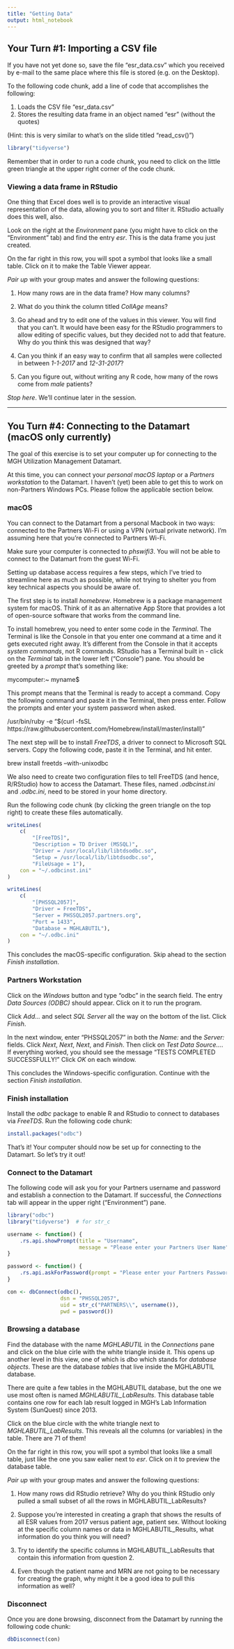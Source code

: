 ```yaml
---
title: "Getting Data"
output: html_notebook
---
```


## Your Turn #1: Importing a CSV file

If you have not yet done so, save the file "esr_data.csv" which you received by e-mail to the same place where this file is stored (e.g. on the Desktop).

To the following code chunk, add a line of code that accomplishes the following:

1. Loads the CSV file "esr_data.csv"
2. Stores the resulting data frame in an object named "esr" (without the quotes)

(Hint: this is very similar to what's on the slide titled "read_csv()")

```r
library("tidyverse")


```

Remember that in order to run a code chunk, you need to click on the little green triangle at the upper right corner of the code chunk.

### Viewing a data frame in RStudio

One thing that Excel does well is to provide an interactive visual representation of the data, allowing you to sort and filter it. RStudio actually does this well, also.

Look on the right at the *Environment* pane (you might have to click on the "Environment" tab) and find the entry *esr*. This is the data frame you just created. 

On the far right in this row, you will spot a symbol that looks like a small table. Click on it to make the Table Viewer appear.

*Pair up* with your group mates and answer the following questions:

1. How many rows are in the data frame? How many columns?

2. What do you think the column titled *CollAge* means?

3. Go ahead and try to edit one of the values in this viewer. You will find that you can't. It would have been easy for the RStudio programmers to allow editing of specific values, but they decided not to add that feature. Why do you think this was designed that way?

4. Can you think if an easy way to confirm that all samples were collected in between *1-1-2017* and *12-31-2017*?

5. Can you figure out, without writing any R code, how many of the rows come from *male* patients?


*Stop here*. We'll continue later in the session.

*****************



## You Turn #4: Connecting to the Datamart (macOS only currently)

The goal of this exercise is to set your computer up for connecting to the MGH Utilization Management Datamart.

At this time, you can connect your *personal macOS laptop* or a *Partners workstation* to the Datamart. I haven't (yet) been able to get this to work on non-Partners Windows PCs. Please follow the applicable section below.

### macOS

You can connect to the Datamart from a personal Macbook in two ways: connected to the Partners Wi-Fi or using a VPN (virtual private network). I'm assuming here that you're connected to Partners Wi-Fi.

Make sure your computer is connected to *phswifi3*. You will not be able to connect to the Datamart from the guest Wi-Fi.

Setting up database access requires a few steps, which I've tried to streamline here as much as possible, while not trying to shelter you from key technical aspects you should be aware of.

The first step is to install *homebrew*. Homebrew is a package management system for macOS. Think of it as an alternative App Store that provides a lot of open-source software that works from the command line.

To install homebrew, you need to enter some code in the *Terminal*. The Terminal is like the Console in that you enter one command at a time and it gets executed right away. It's different from the Console in that it accepts *system commands*, not R commands. RStudio has a Terminal built in - click on the *Terminal* tab in the lower left ("Console") pane. You should be greeted by a *prompt* that's something like:

  mycomputer:~ myname$ 

This prompt means that the Terminal is ready to accept a command. Copy the following command and paste it in the Terminal, then press enter. Follow the prompts and enter your system password when asked.


  /usr/bin/ruby -e "$(curl -fsSL https://raw.githubusercontent.com/Homebrew/install/master/install)"


The next step will be to install *FreeTDS*, a driver to connect to Microsoft SQL servers. Copy the following code, paste it in the Terminal, and hit enter.


  brew install freetds --with-unixodbc


We also need to create two configuration files to tell FreeTDS (and hence, R/RStudio) how to access the Datamart. These files, named *.odbcinst.ini* and *.odbc.ini*, need to be stored in your home directory. 

Run the following code chunk (by clicking the green triangle on the top right) to create these files automatically.

```r
writeLines(
    c(
        "[FreeTDS]",
        "Description = TD Driver (MSSQL)",
        "Driver = /usr/local/lib/libtdsodbc.so",
        "Setup = /usr/local/lib/libtdsodbc.so",
        "FileUsage = 1"),
    con = "~/.odbcinst.ini"
)

writeLines(
    c(
        "[PHSSQL2057]",
        "Driver = FreeTDS",
        "Server = PHSSQL2057.partners.org",
        "Port = 1433",
        "Database = MGHLABUTIL"),
    con = "~/.odbc.ini"
)
```

This concludes the macOS-specific configuration. Skip ahead to the section *Finish installation*.


### Partners Workstation

Click on the *Windows* button and type "odbc" in the search field. The entry *Data Sources (ODBC)* should appear. Click on it to run the program.

Click *Add...* and select *SQL Server* all the way on the bottom of the list. Click *Finish*.

In the next window, enter "PHSSQL2057" in both the *Name:* and the *Server:* fields. Click *Next*, *Next*, *Next*, and *Finish*. Then click on *Test Data Source...*. If everything worked, you should see the message "TESTS COMPLETED SUCCESSFULLY!" Click *OK* on each window.

This concludes the Windows-specific configuration. Continue with the section *Finish installation*.


### Finish installation

Install the *odbc* package to enable R and RStudio to connect to databases via *FreeTDS*. Run the following code chunk:

```r
install.packages("odbc")
```

That's it! Your computer should now be set up for connecting to the Datamart. So let's try it out!


### Connect to the Datamart

The following code will ask you for your Partners username and password and establish a connection to the Datamart. If successful, the *Connections* tab will appear in the upper right ("Environment") pane.

```r
library("odbc")
library("tidyverse")  # for str_c

username <- function() {
    .rs.api.showPrompt(title = "Username", 
                       message = "Please enter your Partners User Name")
}

password <- function() {
    .rs.api.askForPassword(prompt = "Please enter your Partners Password")
}

con <- dbConnect(odbc(),
                 dsn = "PHSSQL2057",
                 uid = str_c("PARTNERS\\", username()),
                 pwd = password())
```


### Browsing a database

Find the database with the name *MGHLABUTIL* in the *Connections* pane and click on the blue cirle with the white triangle inside it. This opens up another level in this view, one of which is *dbo* which stands for *database objects*. These are the database *tables* that live inside the MGHLABUTIL database.

There are quite a few tables in the MGHLABUTIL database, but the one we use most often is named *MGHLABUTIL_LabResults*. This database table contains one row for each lab result logged in MGH's Lab Information System (SunQuest) since 2013.

Click on the blue circle with the white triangle next to *MGHLABUTIL_LabResults*. This reveals all the columns (or variables) in the table. There are 71 of them!

On the far right in this row, you will spot a symbol that looks like a small table, just like the one you saw ealier next to *esr*. Click on it to preview the database table.

*Pair up* with your group mates and answer the following questions:

1. How many rows did RStudio retrieve? Why do you think RStudio only pulled a small subset of all the rows in MGHLABUTIL_LabResults?

2. Suppose you're interested in creating a graph that shows the results of all ESR values from 2017 versus patient age, patient sex. Without looking at the specific column names or data in MGHLABUTIL_Results, what information do you think you will need?

3. Try to identify the specific columns in MGHLABUTIL_LabResults that contain this information from question 2.

4. Even though the patient name and MRN are not going to be necessary for creating the graph, why might it be a good idea to pull this information as well?


### Disconnect

Once you are done browsing, disconnect from the Datamart by running the following code chunk:

```r
dbDisconnect(con)
```
